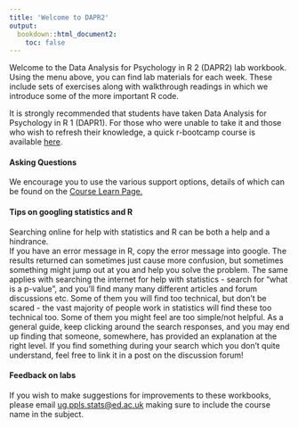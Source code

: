 ```yaml
---
title: 'Welcome to DAPR2'
output: 
  bookdown::html_document2:
    toc: false
---
```


Welcome to the Data Analysis for Psychology in R 2 (DAPR2) lab workbook. Using the menu above, you can find lab materials for each week. These include sets of exercises along with walkthrough readings in which we introduce some of the more important R code.  
  
It is strongly recommended that students have taken Data Analysis for Psychology in R 1 (DAPR1). For those who were unable to take it and those who wish to refresh their knowledge, a quick r-bootcamp course is available [here](https://uoepsy.github.io/r-bootcamp/).  
   
<!-- #### Solutions    -->
<!-- Solutions will be made available immediately below each exercise, in the week *after* they are set, so make sure to re-visit the labs to check your answers.   -->
  
#### Asking Questions  
We encourage you to use the various support options, details of which can be found on the [Course Learn Page.](https://www.learn.ed.ac.uk/webapps/blackboard/content/listContentEditable.jsp?content_id=_6062075_1&course_id=_88033_1&mode=reset)

#### Tips on googling statistics and R

Searching online for help with statistics and R can be both a help and a hindrance.  
If you have an error message in R, copy the error message into google. The results returned can sometimes just cause more confusion, but sometimes something might jump out at you and help you solve the problem. The same applies with searching the internet for help with statistics - search for "what is a p-value", and you'll find many many different articles and forum discussions etc. Some of them you will find too technical, but don't be scared - the vast majority of people work in statistics will find these too technical too. Some of them you might feel are too simple/not helpful. As a general guide, keep clicking around the search responses, and you may end up finding that someone, somewhere, has provided an explanation at the right level. If you find something during your search which you don't quite understand, feel free to link it in a post on the discussion forum!  

#### Feedback on labs

If you wish to make suggestions for improvements to these workbooks, please email [ug.ppls.stats@ed.ac.uk](mailto:ug.ppls.stats@ed.ac.uk) making sure to include the course name in the subject.

